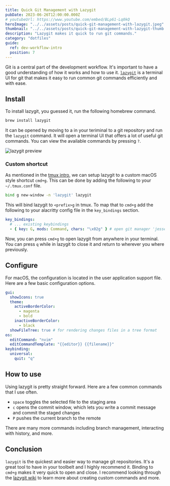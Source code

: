 ```yaml
---
title: Quick Git Management with Lazygit
pubDate: 2023-06-26T12:00:00.000Z
# youtubeUrl: https://www.youtube.com/embed/BLp61-Lq0kQ
heroImage: "../../assets/posts/quick-git-management-with-lazygit.jpeg"
thumbnail: "../../assets/posts/quick-git-management-with-lazygit-thumb.jpeg"
description: "Lazygit makes it quick to run git commands."
category: "dotfiles"
guide:
  ref: dev-workflow-intro
  position: 7
---
```


Git is a central part of the development workflow. It's important to have a good understanding of how it works and how to use it. [`lazygit`](https://github.com/jesseduffield/lazygit) is a terminal UI for git that makes it easy to run common git commands efficiently and with ease.

<GhRepo repo="jesseduffield/lazygit" />

## Install

To install lazygit, you guessed it, run the following homebrew command.

```sh
brew install lazygit
```

It can be opened by moving to a in your teriminal to a git repository and run the `lazygit` command. It will open a terminal UI that offers a lot of useful git commands. You can view the available commands by pressing `?`.

![lazygit preview](../../assets/posts/quick-git-management-with-lazygit/lazygit-preview.png)

### Custom shortcut

As mentioned in the [tmux intro](/posts/manage-terminal-sessions-with-tmux), we can setup lazygit to a custom macOS style shortcut `cmd+g`. This can be done by adding the following to your `~/.tmux.conf` file.

```sh title="~/.config/tmux/tmux.conf"
bind g new-window -n 'lazygit' lazygit
```

This will bind lazygit to `<prefix>g` in tmux. To map that to `cmd+g` add the following to your alacritty config file in the `key_bindings` section.

```yaml title="~/.config/alacritty/alacritty.yml"
key_bindings:
  # ... existing keybindings
  - { key: G, mods: Command, chars: "\x02g" } # open git manager 'jesseduffield/lazygit'
```

Now, you can press `cmd+g` to open lazygit from anywhere in your terminal. You can press `q` while in lazygit to close it and return to wherever you where previously.

## Configure

For macOS, the configuration is located in the user application support file. Here are a few basic configuration options.

```yaml title="/Users/josh/Library/Application Support/lazygit/config.yml"
gui:
  showIcons: true
  theme:
    activeBorderColor:
      - magenta
      - bold
    inactiveBorderColor:
      - black
  showFileTree: true # for rendering changes files in a tree format
os:
  editCommand: "nvim"
  editCommandTemplate: "{{editor}} {{filename}}"
keybinding:
  universal:
    quit: "q"
```

## How to use

Using lazygit is pretty straight forward. Here are a few common commands that I use often.

- `space` toggles the selected file to the staging area
- `c` opens the commit window, which lets you write a commit message and commit the staged changes
- `P` pushes the current branch to the remote

There are many more commands including branch management, interacting with history, and more.

## Conclusion

`lazygit` is the quickest and easier way to manage git repositories. It's a great tool to have in your toolbelt and I highly recommend it. Binding to `cmd+g` makes it very quick to open and close. I recommend looking through the [lazygit wiki](https://github.com/jesseduffield/lazygit/wiki) to learn more about creating custom commands and more.
